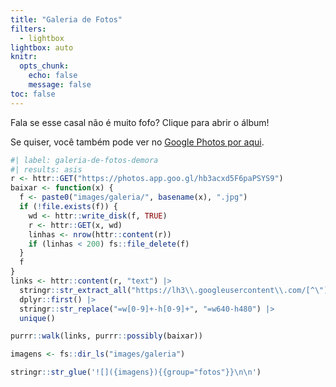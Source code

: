 ```yaml
---
title: "Galeria de Fotos"
filters:
  - lightbox
lightbox: auto
knitr:
  opts_chunk: 
    echo: false
    message: false
toc: false
---
```


Fala se esse casal não é muito fofo? Clique para abrir o álbum! 

Se quiser, você também pode ver no <a href="https://photos.app.goo.gl/hb3acxd5F6paPSYS9" target="_blank">Google Photos por aqui</a>.

::: {layout-ncol=3}

```r
#| label: galeria-de-fotos-demora
#| results: asis
r <- httr::GET("https://photos.app.goo.gl/hb3acxd5F6paPSYS9")
baixar <- function(x) {
  f <- paste0("images/galeria/", basename(x), ".jpg")
  if (!file.exists(f)) {
    wd <- httr::write_disk(f, TRUE)
    r <- httr::GET(x, wd)
    linhas <- nrow(httr::content(r))
    if (linhas < 200) fs::file_delete(f)
  }
  f
}
links <- httr::content(r, "text") |> 
  stringr::str_extract_all("https://lh3\\.googleusercontent\\.com/[^\"]+") |> 
  dplyr::first() |> 
  stringr::str_replace("=w[0-9]+-h[0-9]+", "=w640-h480") |> 
  unique()

purrr::walk(links, purrr::possibly(baixar))

imagens <- fs::dir_ls("images/galeria")

stringr::str_glue('![]({imagens}){{group="fotos"}}\n\n')
```

:::


